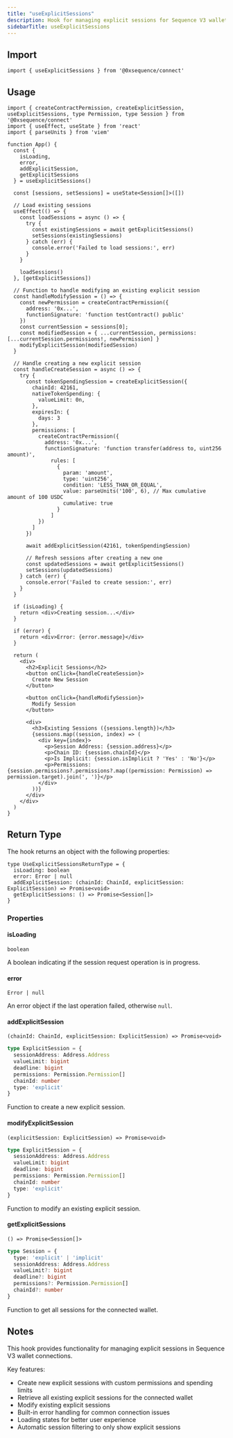 ```yaml
---
title: "useExplicitSessions"
description: Hook for managing explicit sessions for Sequence V3 wallet connections
sidebarTitle: useExplicitSessions
---
```


## Import

```tsx
import { useExplicitSessions } from '@0xsequence/connect'
```

## Usage

```tsx
import { createContractPermission, createExplicitSession, useExplicitSessions, type Permission, type Session } from '@0xsequence/connect'
import { useEffect, useState } from 'react'
import { parseUnits } from 'viem'

function App() {
  const {
    isLoading,
    error,
    addExplicitSession,
    getExplicitSessions
  } = useExplicitSessions()

  const [sessions, setSessions] = useState<Session[]>([])

  // Load existing sessions
  useEffect(() => {
    const loadSessions = async () => {
      try {
        const existingSessions = await getExplicitSessions()
        setSessions(existingSessions)
      } catch (err) {
        console.error('Failed to load sessions:', err)
      }
    }

    loadSessions()
  }, [getExplicitSessions])

  // Function to handle modifying an existing explicit session
  const handleModifySession = () => {
    const newPermission = createContractPermission({
      address: '0x...',
      functionSignature: 'function testContract() public'
    })
    const currentSession = sessions[0];
    const modifiedSession = { ...currentSession, permissions: [...currentSession.permissions!, newPermission] }
    modifyExplicitSession(modifiedSession)
  }

  // Handle creating a new explicit session
  const handleCreateSession = async () => {
    try {
      const tokenSpendingSession = createExplicitSession({
        chainId: 42161,
        nativeTokenSpending: {
          valueLimit: 0n,
        },
        expiresIn: {
          days: 3
        },
        permissions: [
          createContractPermission({
            address: '0x...',
            functionSignature: 'function transfer(address to, uint256 amount)',
              rules: [
                {
                  param: 'amount',
                  type: 'uint256',
                  condition: 'LESS_THAN_OR_EQUAL',
                  value: parseUnits('100', 6), // Max cumulative amount of 100 USDC
                  cumulative: true
                }
              ]
          })
        ]
      })

      await addExplicitSession(42161, tokenSpendingSession)

      // Refresh sessions after creating a new one
      const updatedSessions = await getExplicitSessions()
      setSessions(updatedSessions)
    } catch (err) {
      console.error('Failed to create session:', err)
    }
  }

  if (isLoading) {
    return <div>Creating session...</div>
  }

  if (error) {
    return <div>Error: {error.message}</div>
  }

  return (
    <div>
      <h2>Explicit Sessions</h2>
      <button onClick={handleCreateSession}>
        Create New Session
      </button>

      <button onClick={handleModifySession}>
        Modify Session
      </button>

      <div>
        <h3>Existing Sessions ({sessions.length})</h3>
        {sessions.map((session, index) => (
          <div key={index}>
            <p>Session Address: {session.address}</p>
            <p>Chain ID: {session.chainId}</p>
            <p>Is Implicit: {session.isImplicit ? 'Yes' : 'No'}</p>
            <p>Permissions: {session.permissions?.permissions?.map((permission: Permission) => permission.target).join(', ')}</p>
          </div>
        ))}
      </div>
    </div>
  )
}
```

## Return Type

The hook returns an object with the following properties:

```tsx
type UseExplicitSessionsReturnType = {
  isLoading: boolean
  error: Error | null
  addExplicitSession: (chainId: ChainId, explicitSession: ExplicitSession) => Promise<void>
  getExplicitSessions: () => Promise<Session[]>
}
```

### Properties

#### isLoading

`boolean`

A boolean indicating if the session request operation is in progress.

#### error

`Error | null`

An error object if the last operation failed, otherwise `null`.

#### addExplicitSession

`(chainId: ChainId, explicitSession: ExplicitSession) => Promise<void>`

```typescript
type ExplicitSession = {
  sessionAddress: Address.Address
  valueLimit: bigint
  deadline: bigint
  permissions: Permission.Permission[]
  chainId: number
  type: 'explicit'
}
```

Function to create a new explicit session.

#### modifyExplicitSession

`(explicitSession: ExplicitSession) => Promise<void>`

```typescript
type ExplicitSession = {
  sessionAddress: Address.Address
  valueLimit: bigint
  deadline: bigint
  permissions: Permission.Permission[]
  chainId: number
  type: 'explicit'
}
```

Function to modify an existing explicit session.

#### getExplicitSessions

`() => Promise<Session[]>`

```typescript
type Session = {
  type: 'explicit' | 'implicit'
  sessionAddress: Address.Address
  valueLimit?: bigint
  deadline?: bigint
  permissions?: Permission.Permission[]
  chainId?: number
}
```

Function to get all sessions for the connected wallet.

## Notes

This hook provides functionality for managing explicit sessions in Sequence V3 wallet connections.

Key features:
- Create new explicit sessions with custom permissions and spending limits
- Retrieve all existing explicit sessions for the connected wallet
- Modify existing explicit sessions
- Built-in error handling for common connection issues
- Loading states for better user experience
- Automatic session filtering to only show explicit sessions
